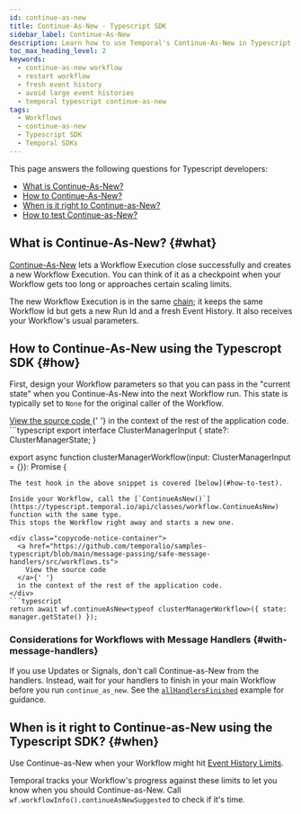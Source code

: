 ```yaml
---
id: continue-as-new
title: Continue-As-New - Typescript SDK
sidebar_label: Continue-As-New
description: Learn how to use Temporal's Continue-As-New in Typescript to manage large Event Histories by atomically creating new Workflow Executions with the same Workflow Id and fresh parameters.
toc_max_heading_level: 2
keywords:
  - continue-as-new workflow
  - restart workflow
  - fresh event history
  - avoid large event histories
  - temporal typescript continue-as-new
tags:
  - Workflows
  - continue-as-new
  - Typescript SDK
  - Temporal SDKs
---
```


This page answers the following questions for Typescript developers:

- [What is Continue-As-New?](#what)
- [How to Continue-As-New?](#how)
- [When is it right to Continue-as-New?](#when)
- [How to test Continue-as-New?](#how-to-test)

## What is Continue-As-New? {#what}

[Continue-As-New](/workflow-execution/continue-as-new) lets a Workflow Execution close successfully and creates a new Workflow Execution.
You can think of it as a checkpoint when your Workflow gets too long or approaches certain scaling limits.

The new Workflow Execution is in the same [chain](/workflow-execution#workflow-execution-chain); it keeps the same Workflow Id but gets a new Run Id and a fresh Event History.
It also receives your Workflow's usual parameters.

## How to Continue-As-New using the Typescropt SDK {#how}

First, design your Workflow parameters so that you can pass in the "current state" when you Continue-As-New into the next Workflow run.
This state is typically set to `None` for the original caller of the Workflow.

<div class="copycode-notice-container">
  <a href="https://github.com/temporalio/samples-typescript/blob/main/message-passing/safe-message-handlers/src/workflows.ts">
    View the source code
  </a>{' '}
  in the context of the rest of the application code.
</div>
```typescript
export interface ClusterManagerInput {
  state?: ClusterManagerState;
}

export async function clusterManagerWorkflow(input: ClusterManagerInput = {}): Promise<ClusterManagerStateSummary> {

````
The test hook in the above snippet is covered [below](#how-to-test).

Inside your Workflow, call the [`ContinueAsNew()`](https://typescript.temporal.io/api/classes/workflow.ContinueAsNew) function with the same type.
This stops the Workflow right away and starts a new one.

<div class="copycode-notice-container">
  <a href="https://github.com/temporalio/samples-typescript/blob/main/message-passing/safe-message-handlers/src/workflows.ts">
    View the source code
  </a>{' '}
  in the context of the rest of the application code.
</div>
```typescript
return await wf.continueAsNew<typeof clusterManagerWorkflow>({ state: manager.getState() });
````

### Considerations for Workflows with Message Handlers {#with-message-handlers}

If you use Updates or Signals, don't call Continue-as-New from the handlers.
Instead, wait for your handlers to finish in your main Workflow before you run `continue_as_new`.
See the [`allHandlersFinished`](message-passing#wait-for-message-handlers) example for guidance.

## When is it right to Continue-as-New using the Typescript SDK? {#when}

Use Continue-as-New when your Workflow might hit [Event History Limits](/workflow-execution/event#event-history).

Temporal tracks your Workflow's progress against these limits to let you know when you should Continue-as-New.
Call `wf.workflowInfo().continueAsNewSuggested` to check if it's time.

